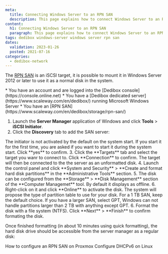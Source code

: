 ```yaml
---
meta: 
  title: Connecting Windows Server to an RPN SAN
  description: This page explains how to connect Windows Server to an RPN SAN
content:
  h1: Connecting Windows Server to an RPN SAN
  paragraph: This page explains how to connect Windows Server to an RPN SAN
tags: dedibox windows-server windows server rpn san 
dates:
  validation: 2023-01-26
  posted: 2021-07-16
categories:
  - dedibox-network
---
```



The [RPN SAN](/dedibox-network/rpn/concepts/#rpn-san) is an iSCSI target, it is possible to mount it in Windows Server 2012 or later to use it as a normal disk in the system.

<Message type="requirement">
  * You have an account and are logged into the [Dedibox console](https://console.online.net)
  * You have a [Dedibox dedicated server](https://www.scaleway.com/en/dedibox/) running Microsoft Windows Server
  * You have an [RPN SAN](https://www.scaleway.com/en/dedibox/storage/rpn-san/) 
</Message>

1. Launch the **Server Manager** application of Windows and click **Tools** > **iSCSI Initiator**.
    <Lightbox src="scaleway_windows_server_san_01.webp" alt="" />
2. Click the **Discovery** tab to add the SAN server: 
    <Lightbox src="scaleway_windows_server_san_02.webp" alt="" />

  <Message type="tip">
    The initiator is not activated by the default on the system start. If you start it for the first time, you are asked if you want to start it during the system start. Click **yes** to confirm.
  </Message>
3. Click the **Targets** tab and select the target you wanr to connect to. Click **Connection** to confirm. The target will then be connected to the the server as an unformatted disk.
    <Lightbox src="scaleway_windows_server_san_03.webp" alt="" />
4. Launch the control panel and click **System and Security** > **Create and format hard disk partitions** in the **Administrative Tools** section. 
    <Lightbox src="scaleway_windows_server_san_04.webp" alt="" />
5. The disk can be configured from the **Storage** > **Disk Management** section of the **Computer Managemet** tool. By default it displays as offline. 
    <Lightbox src="scaleway_windows_server_san_05.webp" alt="" />
6. Right-click on it and click **Online** to activate the disk. The system will propose the type of partition table to use for your disk. 
    <Lightbox src="scaleway_windows_server_san_06.webp" alt="" />

  <Message type="tip">
    For a 1 TB SAN, keep the default choice. If you have a larger SAN, select GPT, Windows can not handle partitions larger than 2 TB with anything except GPT.
  </Message>
6. Format the disk with a file system (NTFS). Click **Next** > **Finish** to confirm formating the disk. 
    <Lightbox src="scaleway_windows_server_san_07.webp" alt="" />

Once finished formatting (in about 10 minutes using quick formatting), the hard disk drive should be accessible from the server manager as a regular disk:

<Lightbox src="scaleway_windows_server_san_08.webp" alt="" />


<Navigation title="See Also">
  <PreviousButton to="/bare-metal/network/reference-content/use-rpn-san-proxmox/">How to configure an RPN SAN on Proxmox</PreviousButton>
  <NextButton to="/bare-metal/network/reference-content/configure-dhcpv6/">Configure DHCPv6 on Linux</NextButton>
</Navigation>